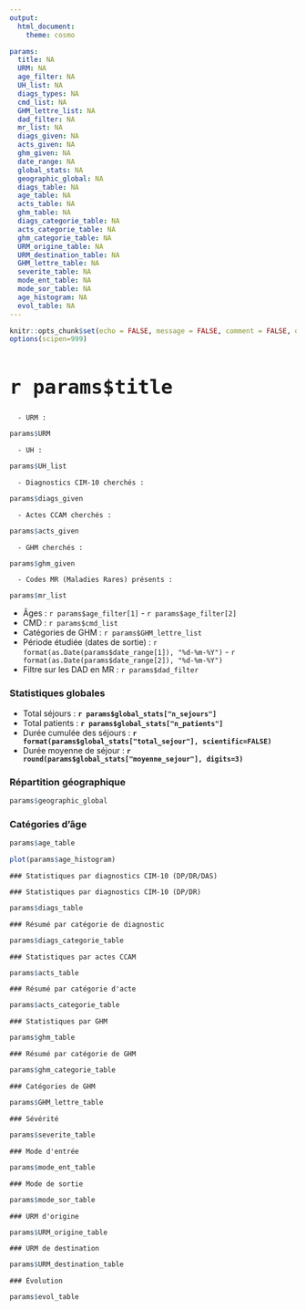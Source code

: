 ```yaml
---
output: 
  html_document:
    theme: cosmo

params:
  title: NA
  URM: NA
  age_filter: NA
  UH_list: NA
  diags_types: NA
  cmd_list: NA
  GHM_lettre_list: NA
  dad_filter: NA
  mr_list: NA
  diags_given: NA
  acts_given: NA
  ghm_given: NA
  date_range: NA
  global_stats: NA
  geographic_global: NA
  diags_table: NA
  age_table: NA
  acts_table: NA
  ghm_table: NA
  diags_categorie_table: NA
  acts_categorie_table: NA
  ghm_categorie_table: NA
  URM_origine_table: NA
  URM_destination_table: NA
  GHM_lettre_table: NA
  severite_table: NA
  mode_ent_table: NA
  mode_sor_table: NA
  age_histogram: NA
  evol_table: NA
---
```


```r
knitr::opts_chunk$set(echo = FALSE, message = FALSE, comment = FALSE, out.width = "100%")
options(scipen=999)
```

<style type="text/css">

h1 {
  font-family: 'Helvetica Neue', sans-serif;
  font-size: 40px;
  font-weight: bold;
}

h3 {
  font-weight: bold;
}

.dataTables_wrapper .dt-buttons {
  float: right;
}

.dataTables_filter {
   float: left !important;
}

.dataTables_filter { 
  display: none; 
}

td[data-type='factor'] input {
  min-width: 50px;
}



</style>

# `r params$title`

```asis
  - URM :
```

```r
params$URM
```

```asis
  - UH :
```

```r
params$UH_list
```

```asis
  - Diagnostics CIM-10 cherchés : 
```

```r
params$diags_given
```

```asis
  - Actes CCAM cherchés : 
```

```r
params$acts_given
```

```asis
  - GHM cherchés : 
```

```r
params$ghm_given
```

```asis
  - Codes MR (Maladies Rares) présents : 
```

```r
params$mr_list
```

  - Âges : ``r params$age_filter[1]`` - ``r params$age_filter[2]``
  - CMD : ``r params$cmd_list``
  - Catégories de GHM : ``r params$GHM_lettre_list``
  - Période étudiée (dates de sortie) : ``r format(as.Date(params$date_range[1]), "%d-%m-%Y")`` - ``r format(as.Date(params$date_range[2]), "%d-%m-%Y")``
  - Filtre sur les DAD en MR : ``r params$dad_filter``

### Statistiques globales

  - Total séjours : **``r params$global_stats["n_sejours"]``**
  - Total patients : **``r params$global_stats["n_patients"]``**
  - Durée cumulée des séjours : **``r format(params$global_stats["total_sejour"], scientific=FALSE)``**
  - Durée moyenne de séjour : **``r round(params$global_stats["moyenne_sejour"], digits=3)``**


### Répartition géographique

```r
params$geographic_global
```


### Catégories d'âge

<div class = "row">

<div class = "col-md-6">
```r
params$age_table
```
</div>

<div class = "col-md-6">
```r
plot(params$age_histogram)
```
</div>

</div>

```asis
### Statistiques par diagnostics CIM-10 (DP/DR/DAS)
```

```asis
### Statistiques par diagnostics CIM-10 (DP/DR)
```

```r
params$diags_table
```

```asis
### Résumé par catégorie de diagnostic
```

```r
params$diags_categorie_table
```

```asis
### Statistiques par actes CCAM
```

```r
params$acts_table
```

```asis
### Résumé par catégorie d'acte
```

```r
params$acts_categorie_table
```

```asis
### Statistiques par GHM
```

```r
params$ghm_table
```

```asis
### Résumé par catégorie de GHM
```

```r
params$ghm_categorie_table
```

<div class = "row">

<div class = "col-md-6">
```asis
### Catégories de GHM
```

```r
params$GHM_lettre_table
```
</div>

<div class = "col-md-6">
```asis
### Sévérité
```

```r
params$severite_table
```
</div>

</div>

<div class = "row">

<div class = "col-md-6">
```asis
### Mode d'entrée
```

```r
params$mode_ent_table
```
</div>

<div class = "col-md-6">
```asis
### Mode de sortie
```

```r
params$mode_sor_table
```
</div>

</div>


<div class = "row">

<div class = "col-md-6">
```asis
### URM d'origine
```

```r
params$URM_origine_table
```
</div>

<div class = "col-md-6">
```asis
### URM de destination
```

```r
params$URM_destination_table
```
</div>

</div>

```asis
### Évolution
```

```r
params$evol_table
```